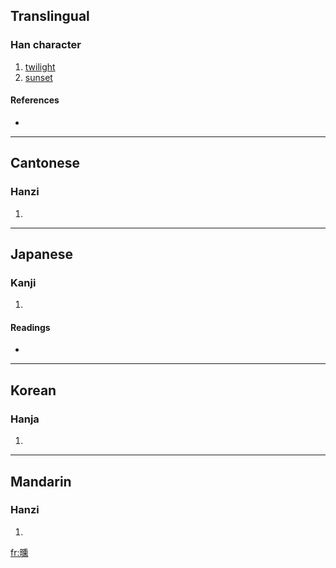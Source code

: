 ==Translingual==

===Han character===
{{Han char|rn=72|rad=日|as=14|sn=18|four=6203<sub>1</sub>|canj=日竹土火 (AHGF)}}

# [[twilight]]
# [[sunset]]

====References====
* {{Han ref|kx=0501.080|dkj=14224|dj=0871.170|hdz=21539.140|uh=66DB|ud=26331|bh=EFDB|bd=61403}}

----

==Cantonese==

===Hanzi===
{{yue-hanzi|jyut=|y=fan1}}

# {{defn|Cantonese}}

----

==Japanese==

===Kanji===
{{ja-kanji|grade=|rs=日14}}

# {{defn|Japanese}}

====Readings====
* {{ja-readings|on=[[くん]] (kun)|kun=[[たそがれ]] (tasogare)}}

----

==Korean==

===Hanja===
{{ko-hanja|hangeul=훈|eumhun=|rv=hun|mr=hun|y=hwun}}

# {{defn|Korean}}

----

==Mandarin==

===Hanzi===
{{cmn-hanzi|pin=[[xūn]] ([[xun1]])|wg=hsün<sup>1</sup>}}

# {{defn|Mandarin}}

[[fr:曛]]